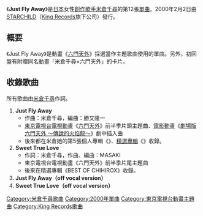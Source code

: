 {{unreferenced|time=2017-03-15T07:12:55+00:00}}
{{Infobox Single
| Name           = Just Fly Away
| Artist         = [[米倉千尋|米倉千尋]]
| Album          = {{link-ja|apples|apples}}
| A-side         = 
| B-side         = Sweet True Love
| Released       = 2000年2月2日
| Format         = 
| Recorded       = 
| Genre          = [[日本流行音樂|J-POP]]（[[動畫歌曲|動畫歌曲]]）
| Length         = 
| Label          = [[STARCHILD|STARCHILD]]（[[國王唱片|King Records]]）
| Writer         = 米倉千尋
| Producer       = 
| Certification  = 
| Chart position = * 第41名（[[Oricon公信榜|Oricon]]）
| Last single    = {{link-ja|FEEL ME (米倉千尋歌曲)|FEEL ME (米倉千尋の曲)|FEEL ME}}<br />（1999年）
| This single    = '''Just Fly Away'''<br />（2000年）
| Next single    = [[Return_to_myself|Return to myself]]<br />（2000年）
}}
《'''Just Fly Away'''》是[[日本|日本]]女性[[創作歌手|創作歌手]][[米倉千尋|米倉千尋]]的第12張[[單曲|單曲]]。2000年2月2日由[[STARCHILD|STARCHILD]]（[[國王唱片|King Records]]旗下公司）發行。

== 概要 ==
《Just Fly Away》是動畫《[[六門天外|六門天外]]》採選當作主題歌曲使用的單曲。另外，初回盤有附贈同名動畫「米倉千尋×六門天外」的卡片。

== 收錄歌曲 ==
所有歌曲由[[米倉千尋|米倉千尋]]作詞。
# '''Just Fly Away'''
#* 作曲：米倉千尋，編曲：勝又隆一
#* [[東京電視台|東京電視台]][[電視動畫|電視動畫]]《[[六門天外|六門天外]]》前半季片頭主題曲、[[電影動畫|電影動畫]]《[[六門天外#電影版|劇場版 六門天外 ～傳說的火焰龍～]]》劇中插入曲
#* 後來都在米倉她的第5張個人專輯《{{link-ja|apples|apples}}》、[[精選輯|精選專輯]]《{{link-ja|BEST OF CHIHIROX|BEST OF CHIHIROX}}》收錄。
#'''Sweet True Love'''
#* 作詞：米倉千尋，作曲、編曲：MASAKI
#* 東京電視台電視動畫《六門天外》前半季片尾主題曲
#* 後來在精選專輯《BEST OF CHIHIROX》收錄。
#'''Just Fly Away（off vocal version）'''
#'''Sweet True Love（off vocal version）'''

{{single-stub}}
{{DEFAULTSORT:Just Fly Away}}
[[Category:米倉千尋歌曲|Category:米倉千尋歌曲]]
[[Category:2000年單曲|Category:2000年單曲]]
[[Category:東京電視台動畫主題曲|Category:東京電視台動畫主題曲]]
[[Category:King_Records歌曲|Category:King Records歌曲]]